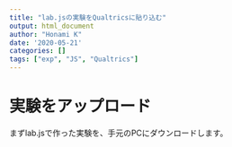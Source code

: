 ```yaml
---
title: "lab.jsの実験をQualtricsに貼り込む"
output: html_document
author: "Honami K"
date: '2020-05-21'
categories: []
tags: ["exp", "JS", "Qualtrics"]
---
```


# 実験をアップロード

まずlab.jsで作った実験を、手元のPCにダウンロードします。